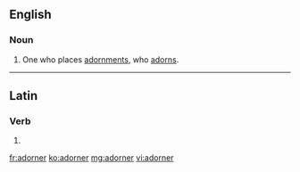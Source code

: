 ==English==

===Noun===
{{en-noun}}

# One who places [[adornment]]s, who [[adorn]]s.

----

==Latin==

===Verb===
{{la-verb-form|adōrner}}

# {{inflection of|adōrnō||1|s|pres|pasv|subj|lang=la}}

[[fr:adorner]]
[[ko:adorner]]
[[mg:adorner]]
[[vi:adorner]]